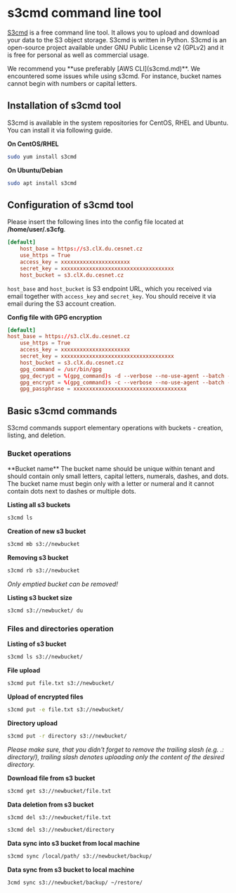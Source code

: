 
# s3cmd command line tool

[S3cmd](https://s3tools.org/download) is a free command line tool. It allows you to upload and download your data to the S3 object storage. S3cmd is written in Python. S3cmd is an open-source project available under GNU Public License v2 (GPLv2) and it is free for personal as well as commercial usage.

<Callout type="warning" emoji="⚠️">
We recommend you **use preferably [AWS CLI](s3cmd.md)**. We encountered some issues while using s3cmd. For instance, bucket names cannot begin with numbers or capital letters.
</Callout>

## Installation of s3cmd tool

S3cmd is available in the system repositories for CentOS, RHEL and Ubuntu. You can install it via following guide.

**On CentOS/RHEL**

```bash
sudo yum install s3cmd 
```

**On Ubuntu/Debian**

```bash
sudo apt install s3cmd 
```

## Configuration of s3cmd tool

Please insert the following lines into the config file located at **/home/user/.s3cfg**.

```conf filename="/home/user/.s3cfg" copy
[default]
    host_base = https://s3.clX.du.cesnet.cz
    use_https = True
    access_key = xxxxxxxxxxxxxxxxxxxxxx
    secret_key = xxxxxxxxxxxxxxxxxxxxxxxxxxxxxxxxxxxx
    host_bucket = s3.clX.du.cesnet.cz
```

`host_base` and `host_bucket` is S3 endpoint URL, which you received via email together with `access_key` and `secret_key`. You should receive it via email during the S3 account creation.

**Config file with GPG encryption**

```conf filename="/home/user/.s3cfg" copy
[default]
host_base = https://s3.clX.du.cesnet.cz
    use_https = True
    access_key = xxxxxxxxxxxxxxxxxxxxxx
    secret_key = xxxxxxxxxxxxxxxxxxxxxxxxxxxxxxxxxxxx
    host_bucket = s3.clX.du.cesnet.cz
    gpg_command = /usr/bin/gpg
    gpg_decrypt = %(gpg_command)s -d --verbose --no-use-agent --batch --yes --passphrase-fd %(passphrase_fd)s -o %(output_file)s %(input_file)s
    gpg_encrypt = %(gpg_command)s -c --verbose --no-use-agent --batch --yes --passphrase-fd %(passphrase_fd)s -o %(output_file)s %(input_file)s
    gpg_passphrase = xxxxxxxxxxxxxxxxxxxxxxxxxxxxxxxxxxxx
```

## Basic s3cmd commands

S3cmd commands support elementary operations with buckets - creation, listing, and deletion.

### Bucket operations

<Callout type="info" emoji="ℹ️">
**Bucket name**
The bucket name should be unique within tenant and should contain only small letters, capital letters, numerals, dashes, and dots. The bucket name must begin only with a letter or numeral and it cannot contain dots next to dashes or multiple dots.
</Callout>


**Listing all s3 buckets**

```bash
s3cmd ls
```

**Creation of new s3 bucket**

```bash
s3cmd mb s3://newbucket
```

**Removing s3 bucket**

```bash
s3cmd rb s3://newbucket
```

_Only emptied bucket can be removed!_

**Listing s3 bucket size**

```bash
s3cmd s3://newbucket/ du 
```

### Files and directories operation

**Listing of s3 bucket**

```bash
s3cmd ls s3://newbucket/ 
```

**File upload**

```bash
s3cmd put file.txt s3://newbucket/
```
 
**Upload of encrypted files**

```bash
s3cmd put -e file.txt s3://newbucket/
```

**Directory upload**

```bash
s3cmd put -r directory s3://newbucket/ 
```

_Please make sure, that you didn't forget to remove the trailing slash (e.g. .: directory/), trailing slash denotes uploading only the content of the desired directory._

**Download file from s3 bucket**

```bash
s3cmd get s3://newbucket/file.txt
```

**Data deletion from s3 bucket**

```bash
s3cmd del s3://newbucket/file.txt

s3cmd del s3://newbucket/directory 
```

**Data sync into s3 bucket from local machine**

```bash
s3cmd sync /local/path/ s3://newbucket/backup/ 
```

**Data sync from s3 bucket to local machine**

```bash
3cmd sync s3://newbucket/backup/ ~/restore/
```
